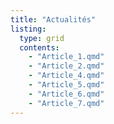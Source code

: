 ```yaml
---
title: "Actualités"
listing:
  type: grid
  contents:
    - "Article_1.qmd"
    - "Article_2.qmd"
    - "Article_4.qmd"
    - "Article_5.qmd"
    - "Article_6.qmd"
    - "Article_7.qmd"
---
```


